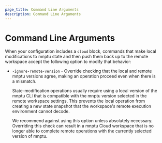 ```yaml
---
page_title: Command Line Arguments
description: Command Line Arguments
---
```


# Command Line Arguments

When your configuration includes a `cloud` block, commands that
make local modifications to mnptu state and then push them back up to the remote workspace
accept the following option to modify that behavior:

- `-ignore-remote-version` - Override checking that the local and remote
  mnptu versions agree, making an operation proceed even when there is
  a mismatch.

  State-modification operations usually require using a local version of the
  mnptu CLI that is compatible with the mnptu version selected
  in the remote workspace settings. This prevents the
  local operation from creating a new state snapshot that the workspace's
  remote execution environment cannot decode.

  We recommend against using this option unless absolutely necessary. Overriding this check can result
  in a mnptu Cloud workspace that is no longer able to complete remote operations with the currently
  selected version of mnptu.
